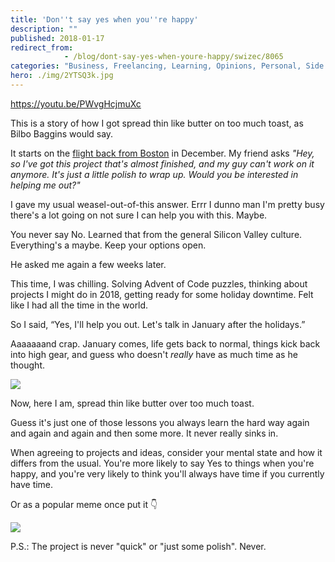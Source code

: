 ```yaml
---
title: 'Don''t say yes when you''re happy'
description: ""
published: 2018-01-17
redirect_from: 
            - /blog/dont-say-yes-when-youre-happy/swizec/8065
categories: "Business, Freelancing, Learning, Opinions, Personal, Side Projects"
hero: ./img/2YTSQ3k.jpg
---
```

https://youtu.be/PWvgHcjmuXc



This is a story of how I got spread thin like butter on too much toast, as Bilbo Baggins would say.



It starts on the [flight back from Boston](https://swizec.com/blog/teaching-backend-devs-react-redux-stubhub-boston/swizec/7952) in December. My friend asks _"Hey, so I've got this project that's almost finished, and my guy can't work on it anymore. It's just a little polish to wrap up. Would you be interested in helping me out?"_



I gave my usual weasel-out-of-this answer. Errr I dunno man I'm pretty busy there's a lot going on not sure I can help you with this. Maybe.



You never say No. Learned that from the general Silicon Valley culture. Everything's a maybe. Keep your options open.



He asked me again a few weeks later.



This time, I was chilling. Solving Advent of Code puzzles, thinking about projects I might do in 2018, getting ready for some holiday downtime. Felt like I had all the time in the world.



So I said, “Yes, I'll help you out. Let's talk in January after the holidays.”



Aaaaaaand crap. January comes, life gets back to normal, things kick back into high gear, and guess who doesn't _really_ have as much time as he thought.



![](./img/2YTSQ3k.jpg)



Now, here I am, spread thin like butter over too much toast.



Guess it's just one of those lessons you always learn the hard way again and again and again and then some more. It never really sinks in.



When agreeing to projects and ideas, consider your mental state and how it differs from the usual. You're more likely to say Yes to things when you're happy, and you're very likely to think you'll always have time if you currently have time.



Or as a popular meme once put it 👇



![](./img/22-year-old-me-after-a-night-out-of-drinking-3050859.png)



P.S.: The project is never "quick" or "just some polish". Never.